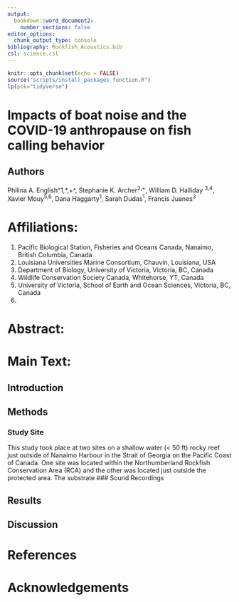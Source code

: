```yaml
---
output: 
  bookdown::word_document2:
    number_sections: false
editor_options: 
  chunk_output_type: console
bibliography: Rockfish_Acoustics.bib
csl: science.csl
---
```


```r
knitr::opts_chunk$set(echo = FALSE)
source("scripts/install_packages_function.R")
lp(pck="tidyverse")
```

# Impacts of boat noise and the COVID-19 anthropause on fish calling behavior  

## Authors  
Philina A. English^1,*,+^, Stephanie K. Archer^2,+^, William D. Halliday ^3,4^, Xavier Mouy^5,6^, Dana Haggarty^1^, Sarah Dudas^1^, Francis Juanes^3^

# Affiliations:  
1. Pacific Biological Station, Fisheries and Oceans Canada, Nanaimo, British Columbia, Canada  
2. Louisiana Universities Marine Consortium, Chauvin, Louisiana, USA  
3. Department of Biology, University of Victoria, Victoria, BC, Canada  
4. Wildlife Conservation Society Canada, Whitehorse, YT, Canada
5. University of Victoria, School of Earth and Ocean Sciences, Victoria, BC, Canada  
6. 

# Abstract:  

# Main Text:  
## Introduction  

## Methods  
### Study Site  
This study took place at two sites on a shallow water (< 50 ft) rocky reef just outside of Nanaimo Harbour in the Strait of Georgia on the Pacific Coast of Canada. 
One site was located within the Northumberland Rockfish Conservation Area (RCA) and the other was located just outside the protected area.
The substrate
### Sound Recordings  



## Results  

## Discussion  

# References 

<div id="refs"></div>  

# Acknowledgements  
